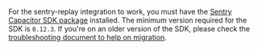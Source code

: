 For the sentry-replay integration to work, you must have the [Sentry Capacitor SDK package](https://www.npmjs.com/package/@sentry/capacitor) installed. The minimum version required for the SDK is `0.12.3`.
If you're on an older version of the SDK, please check the [troubleshooting
document to help on
migration](/platforms/javascript/guides/capacitor/troubleshooting/).
